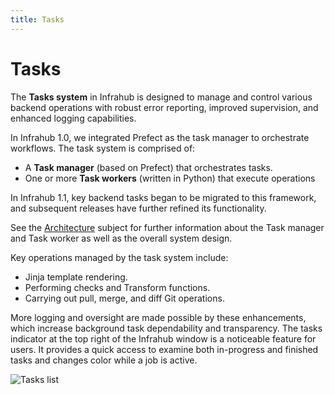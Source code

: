 ```yaml
---
title: Tasks
---
```


# Tasks

The **Tasks system** in Infrahub is designed to manage and control various backend operations with robust error reporting, improved supervision, and enhanced logging capabilities.

In Infrahub 1.0, we integrated Prefect as the task manager to orchestrate workflows. The task system is comprised of:

* A **Task manager** (based on Prefect) that orchestrates tasks.
* One or more **Task workers** (written in Python) that execute operations

In Infrahub 1.1, key backend tasks began to be migrated to this framework, and subsequent releases have further refined its functionality.

See the [Architecture](/topics/architecture) subject for further information about the Task manager and Task worker as well as the overall system design.

Key operations managed by the task system include:

* Jinja template rendering.
* Performing checks and Transform functions.
* Carrying out pull, merge, and diff Git operations.

More logging and oversight are made possible by these enhancements, which increase background task dependability and transparency.
The tasks indicator at the top right of the Infrahub window is a noticeable feature for users. It provides a quick access to examine both in-progress and finished tasks and changes color while a job is active.

![Tasks list](../media/tasks_list.png)
